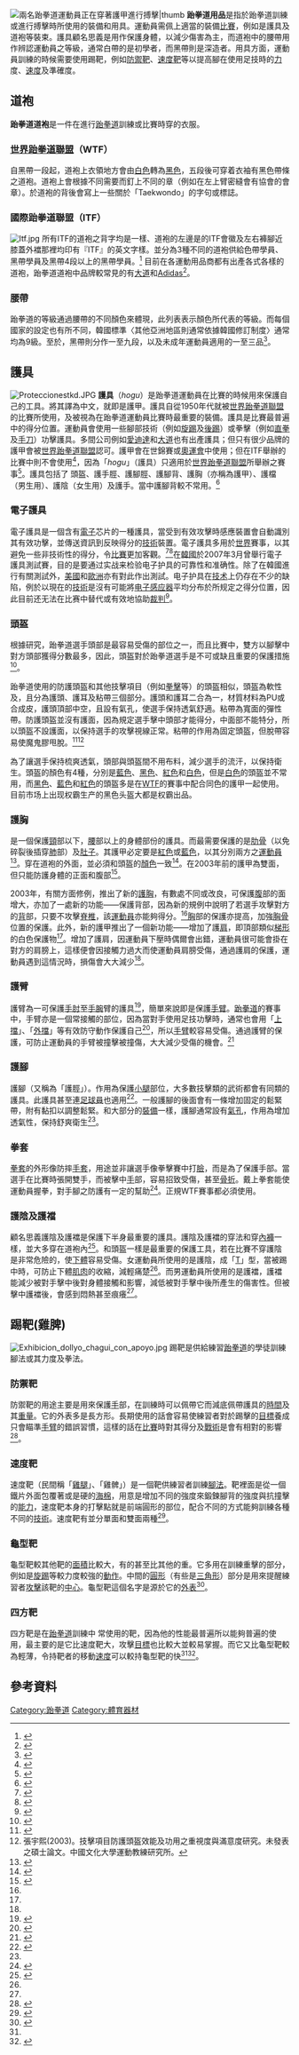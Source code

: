 [[File:Taekwondo_Fight_01.jpg|兩名跆拳道運動員正在穿著護甲進行[[搏擊]]|thumb]]
'''跆拳道用品'''是指於跆拳道訓練或進行搏擊時所使用的裝備和用具。運動員需佩上適當的裝備[[比賽|比賽]]，例如是護具及道袍等裝束。護具顧名思義是用作保護身體，以減少傷害為主，而道袍中的腰帶用作辨認運動員之等級，通常白帶的是初學者，而黑帶則是深造者。用具方面，運動員訓練的時候需要使用踢靶，例如[[跆拳道用品#防禦靶|防禦靶]]、[[跆拳道用品#速度靶|速度靶]]等以提高腳在使用足技時的[[力|力]]度、[[速度|速度]]及準確度。

==道袍==
'''跆拳道道袍'''是一件在進行[[跆拳道|跆拳道]]訓練或比賽時穿的衣服。
===[[世界跆拳道聯盟|世界跆拳道聯盟]]（WTF）===
自黑帶一段起，道袍上衣領地方會由[[白色|白色]]轉為[[黑色|黑色]]，五段後可穿着衣袖有黑色帶條之道袍。道袍上會根據不同需要而釘上不同的章（例如在左上臂密縫會有協會的會章）。於道袍的背後會寫上一些關於「Taekwondo」的字句或標誌。

===國際跆拳道聯盟（ITF）===
[[File:Itf.jpg|right]]
所有ITF的道袍之背字均是一樣、道袍的左邊是的ITF會徽及左右褲腳近膝蓋外襠那裡均印有『ITF』的英文字樣。並分為3種不同的道袍供給色帶學員、黑帶學員及黑帶4段以上的黑帶學員。<ref>{{Cite web|url=http://www.itf.org.hk/faqs/c_p1_q02.html|accessdate=2013-08-15|title=道袍|publisher=國際跆拳道聯盟香港地區總部|archive-url=https://web.archive.org/web/20041213020819/http://www.itf.org.hk/faqs/c_p1_q02.html|archive-date=2004-12-13|dead-url=yes}}</ref>
目前在各運動用品商都有出產各式各樣的道袍，跆拳道道袍中品牌較常見的有[[大道|大道]]和[[Adidas|Adidas]]<ref>{{Cite web|url=http://shop.jewoosports.com/shop/product_list.html?product_category_id=1|accessdate=2013-08-15|title=UNIFORM|publisher=adidas Taekwondo|language=ko|deadurl=yes|archiveurl=https://web.archive.org/web/20130812043558/http://shop.jewoosports.com/shop/product_list.html?product_category_id=1|archivedate=2013-08-12}}</ref>。

===腰帶===
{{Main|跆拳道等級列表}}
跆拳道的等級通過腰帶的不同顏色來體現，此列表表示顏色所代表的等級。而每個國家的設定也有所不同，韓國標準〈其他亞洲地區則通常依據韓國修訂制度〉通常均為9級。至於，黑帶則分作一至九段，以及未成年運動員適用的一至三品<ref>{{Cite web|url=http://tiyu.xooob.com/zhsj/20084/289053.html|accessdate=2013-08-15|title=跆拳道腰带颜色排行榜|publisher=新榜网|date=2008-04-10|language=zh-hans|deadurl=yes|archiveurl=https://web.archive.org/web/20130822115248/http://tiyu.xooob.com/zhsj/20084/289053.html|archivedate=2013-08-22}}</ref>。

== 護具 ==
[[File:Proteccionestkd.JPG|thumb]]
'''護具'''（''hogu''）是跆拳道運動員在比賽的時候用來保護自己的工具。將其譯為中文，就即是護甲。護具自從1950年代就被[[世界跆拳道聯盟|世界跆拳道聯盟]]的比賽所使用，及被視為在跆拳道運動員比賽時最重要的裝備。護具是比賽最普遍中的得分位置。運動員會使用一些腳部技術（例如[[旋踢|旋踢]]及[[後踢|後踢]]）或拳擊（例如[[直拳|直拳]]及[[手刀|手刀]]）功擊護具。多間公司例如[[愛迪達|愛迪達]]和[[大道|大道]]也有出產護具；但只有很少品牌的護甲會被[[世界跆拳道聯盟|世界跆拳道聯盟]]認可。護甲會在世錦賽或[[奧運會|奧運會]]中使用；但在ITF舉辦的比賽中則不會使用<ref>{{Cite web|url=http://www.tkd-itf.org/pagina.php?idpag=1169&web=47&lng=3|accessdate=2013-08-15|title=ITF COMPETITION RULES AND REGULATIONS|publisher=International Taekwon-Do Federation|year=2013|language=en|archive-date=2013-11-25|archive-url=https://web.archive.org/web/20131125233433/http://www.tkd-itf.org/pagina.php?idpag=1169&web=47&lng=3|dead-url=no}}</ref>，因為「''hogu''」（護具）只適用於[[世界跆拳道聯盟|世界跆拳道聯盟]]所舉辦之賽事<ref>{{Cite web|url=http://www.worldtaekwondofederation.net/rules-and-documents|accessdate=2013-08-15|title=RULES AND DOCUMENTS|publisher=World Taekwondo Federation|year=2013|language=ja|deadurl=yes|archiveurl=https://web.archive.org/web/20130813154040/http://www.worldtaekwondofederation.net/rules-and-documents|archivedate=2013-08-13}}</ref>。護具包括了
頭盔、護手脛、護腳脛、護腳背、護胸（亦稱為護甲）、護檔（男生用）、護陰（女生用）及護手。當中護腳背較不常用。<ref>{{Cite web|url=http://www.budomart.com.tw/index.php?type=top&arem=102|accessdate=2013-08-15|title=跆拳道護具|publisher=經緯武道館|deadurl=yes|archiveurl=https://web.archive.org/web/20130810213743/http://budomart.com.tw/index.php?type=top&arem=102|archivedate=2013-08-10}}</ref>

=== 電子護具 ===
電子護具是一個含有[[電子|電子]]芯片的一種護具，當受到有效攻擊時感應裝置會自動識別其有效功擊，並傳送資訊到反映得分的[[技術|技術]]裝置。電子護具多用於[[世界|世界]]賽事，以其避免一些非技術性的得分，令[[比賽|比賽]]更加客觀。<ref>{{cite news | language = zh-hant | author = 新華網 | coauthors =  | url = http://news.xinhuanet.com/sports/2008-04/28/content_8066388.htm | title = 跆拳道亞錦賽：電子護具帶來技術革命 | work = 新華體育 | publisher = 新華網 | pages = 4 | date = 2008年4月28日 | accessdate = 2008年11月16日 | archive-date = 2008年12月11日 | archive-url = https://web.archive.org/web/20081211125919/http://news.xinhuanet.com/sports/2008-04/28/content_8066388.htm | dead-url = no }}</ref><ref>{{Cite news|url=http://www.henantiyu.com/Item/2949.aspx|accessdate=2013-08-15|title=跆拳道为何采用电子护具？|work=河南日报|publisher=河南省体育局|language=zh-hans|deadurl=yes|archiveurl=https://archive.is/20130814191900/http://www.henantiyu.com/Item/2949.aspx|archivedate=2013-08-14}}</ref>在[[韓國|韓國]]於2007年3月曾舉行電子護具測試賽，目的是要通过实战来检验电子护具的可靠性和准确性。除了在韓國進行有關測試外，[[美國|美國]]和[[歐洲|歐洲]]亦有對此作出測試。电子护具在[[技术|技术]]上仍存在不少的缺陷，例於以現在的[[技術|技術]]是沒有可能將[[电子感应器|电子感应器]]平均分布於所规定之得分位置，因此目前还无法在比赛中替代或有效地協助[[裁判_(體育)|裁判]]<ref>{{Cite web|url=http://www.taekwondo-hapkido.com/taekwondo-electronic-scoring/|accessdate=2013-08-15|title=Taekwondo Electronic Scoring?|date=2011-07-27|language=en|deadurl=yes|archiveurl=https://web.archive.org/web/20120529064620/http://www.taekwondo-hapkido.com/taekwondo-electronic-scoring/|archivedate=2012-05-29}}</ref>。

=== 頭盔 ===
根據研究，跆拳道選手頭部是最容易受傷的部位之一，而且比賽中，雙方以腳擊中對方頭部獲得分數最多，因此，頭盔對於跆拳道選手是不可或缺且重要的保護措施<ref>{{Cite web|url=http://www.ce.cn/ztpd/xwzt/guonei/2008/xm/tqd/zl/200807/07/t20080707_16076156.shtml|accessdate=2013-08-15|title=奧運會跆拳道比賽場地、裝備|author=北京奧組委官方網站|publisher=北京體育大學出版社|date=2008-07-07}}{{Dead link|date=2019年5月 |bot=InternetArchiveBot |fix-attempted=yes }}</ref>。

跆拳道使用的防護頭盔和其他技擊項目（例如[[拳擊|拳擊]]等）的頭盔相似，頭盔為軟性及，且分為護頭、護耳及粘帶三個部分。護頭和護耳二合為一，材質材料為PU或合成皮，護頭頂部中空，且設有氣孔，使選手保持透氣舒適。粘帶為寬面的彈性帶。防護頭盔並沒有護面，因為規定選手擊中頭部才能得分，中面部不能特分，所以頭盔不設護面，以保持選手的攻擊視線正常。粘帶的作用為固定頭盔，但脫帶容易使魔鬼膠甩脫。<ref>{{Cite web|url=http://blog.xuite.net/tsva/taekwondo/18080912|accessdate=2013-08-15|title=跆拳道之頭盔|author=簡秀姍|publisher=奧運跆拳道部落格|date=2008-07-10|archive-date=2016-03-04|archive-url=https://web.archive.org/web/20160304204948/http://blog.xuite.net/tsva/taekwondo/18080912|dead-url=no}}</ref><ref>張宇熙(2003)。技擊項目防護頭盔效能及功用之重視度與滿意度研究。未發表之碩士論文。中國文化大學運動教練研究所。</ref>

為了讓選手保持梳爽透氣，頭部與頭盔間不用布料，減少選手的流汗，以保持衛生。頭盔的顏色有4種，分別是[[藍色|藍色]]、[[黑色|黑色]]、[[紅色|紅色]]和[[白色|白色]]，但是[[白色|白色]]的頭盔並不常用，而[[黑色|黑色]]、[[藍色|藍色]]和[[紅色|紅色]]的頭盔多是在[[世界跆拳道聯合會|WTF]]的賽事中配合同色的護甲一起使用。目前市场上出现权霸生产的黑色头盔大都是权霸出品。

=== 護胸 ===
是一個保護[[頸|頸]]部以下，[[腰|腰]]部以上的身體部份的護具。而最需要保護的是[[肋骨|肋骨]]（以免碎裂後插穿[[肺|肺]]部）及[[肚子|肚子]]。其護甲必定要是[[紅色|紅色]]或[[藍色|藍色]]，以其分別兩方之[[運動員|運動員]]<ref>{{Cite web |url=http://hk.geocities.com/lckcps/08_primary_school_app_individual_0904.pdf |accessdate=2008-11-16 |archiveurl=https://web.archive.org/web/20091027134547/http://hk.geocities.com/lckcps/08_primary_school_app_individual_0904.pdf |archivedate=2009-10-27 |title=全港小學跆拳道隊際賽2008 |publisher=香港跆拳道協會 |year=2008 |deadurl=yes }}</ref>。穿在道袍的外面，並必須和頭盔的[[顏色|顏色]]一致<ref>{{Cite web|url=http://gb.cri.cn/17844/2007/08/07/2065@1707880.htm|accessdate=2013-08-15|title=跆拳道|author=兰克辉|publisher=国际在线综合|date=2007-08-07|language=zh-hans|archive-date=2013-07-07|archive-url=https://web.archive.org/web/20130707031032/http://gb.cri.cn/17844/2007/08/07/2065@1707880.htm|dead-url=no}}</ref>。在2003年前的護甲為雙面，但只能防護身體的正面和腹部<ref name="wuhan">{{Cite web|url=http://blog.xuite.net/tsva/taekwondo/17945368|accessdate=2013-08-15|title=護具篇——護胸|author=皓|publisher=奧運跆拳道部落格|date=2008-07-02|archive-date=2016-03-04|archive-url=https://web.archive.org/web/20160304212844/http://blog.xuite.net/tsva/taekwondo/17945368|dead-url=no}}</ref>。

2003年，有關方面修例，推出了新的[[護胸|護胸]]，有數處不同或改良，可保護[[腹|腹]]部的面增大，亦加了一處新的功能——保護背部，因為新的規例中說明了若選手攻擊對方的[[背|背]]部，只要不攻擊[[脊椎|脊椎]]，該[[運動員|運動員]]亦能夠得分。<ref name="wuhan"/>[[胸|胸]]部的保護亦提高，加強[[胸骨|胸骨]]位置的保護。此外，新的護甲推出了一個新功能——增加了護[[肩|肩]]，即頂部類似[[梯形|梯形]]的白色保護物<ref name="wuhan"/>。增加了護肩，因運動員下壓時偶爾會出錯，運動員很可能會掛在對方的肩膀上，這樣便會因接觸力過大而使運動員肩膀受傷，通過護肩的保護，運動員遇到這情況時，損傷會大大減少<ref name="wuhan"/>。

===護臂===
護臂為一可保護[[手肘|手肘]]至[[手腕|手腕]]臂的護具<ref name=ja>{{Cite web|url=http://163.20.63.1/~ja9013/knowledge5.htm|accessdate=2013-08-15|title=裝備護具|publisher=跆震寰宇、拳撼天地}}{{Dead link|date=2018年6月 |bot=InternetArchiveBot |fix-attempted=no }}</ref>，簡單來說即是保護[[手臂|手臂]]。[[跆拳道|跆拳道]]的賽事中，手臂亦是一個常接觸的部位，因為當對手使用足技功擊時，通常也會用「[[上擋|上擋]]」、「[[外擋|外擋]]」等有效防守動作保護自己<ref name="book">{{cite book| language=zh-hant| author=良品| coauthors=| title=跆拳道| url=http://www.books.com.tw/exep/prod/booksfile.php?item=0010380253| date=2007年7月1日| location=台灣| publisher=萬里機構| id=| isbn=978-962-14-3583-5| pages=128}}{{Dead link|date=2018年6月 |bot=InternetArchiveBot |fix-attempted=no }}</ref>，所以[[手臂|手臂]]較容易受傷。通過護臂的保護，可防止運動員的手臂被撞擊被撞傷，大大減少受傷的機會。<ref>{{Cite book|title=讓台灣揚名國際的跆拳道|author=詹葆諼|others=黃秀治|accessdate=2013-08-15|url=http://www.docin.com/p-70765149.html}}</ref>

=== 護腳 ===
護腳（又稱為「護脛」）。作用為保護[[小腿|小腿]]部位，大多數技擊類的武術都會有同類的護具。此護具甚至連[[足球員|足球員]]也適用<ref name=feet>{{Cite web|url=http://blog.xuite.net/tsva/taekwondo/18046235|accessdate=2013-08-15|title=護具篇——護腳|author=皓|publisher=奧運跆拳道部落格|date=2008-07-08|archive-date=2016-03-04|archive-url=https://web.archive.org/web/20160304101643/http://blog.xuite.net/tsva/taekwondo/18046235|dead-url=no}}</ref>。一般護腳的後面會有一條增加固定的鬆緊帶，附有黏扣以調整鬆緊。和大部分的[[裝備|裝備]]一樣，護腳通常設有[[氣孔|氣孔]]，作用為增加透氣性，保持舒爽衛生<ref name=feet/>。

=== 拳套 ===
[[拳套|拳套]]的外形像防摔[[手套|手套]]，用途並非讓選手像拳擊賽中打[[臉|臉]]，而是為了保護手部。當選手在比賽時張開雙手，而被擊中[[手|手]]部，容易招致受傷，甚至[[骨折|骨折]]。戴上拳套能使運動員握拳，對手腳之防護有一定的幫助<ref>{{Cite web|url=http://blog.xuite.net/tsva/taekwondo/18046472|accessdate=2013-08-15|title=護具篇——拳套|author=皓|publisher=奧運跆拳道部落格|date=2008-07-08|archive-date=2016-03-04|archive-url=https://web.archive.org/web/20160304122244/http://blog.xuite.net/tsva/taekwondo/18046472|dead-url=no}}</ref>。正規WTF賽事都必須使用。

=== 護陰及護襠 ===
顧名思義護陰及護襠是保護下半身最重要的護具。護陰及護襠的穿法和穿[[內褲|內褲]]一樣，並大多穿在道袍內<ref name="wuj">{{Cite web|url=http://blog.xuite.net/tsva/taekwondo/17969080|accessdate=2013-08-15|title=護具篇——護陰與護襠|author=皓|publisher=奧運跆拳道部落格|date=2008-07-03}}</ref>。和頭盔一樣是最重要的保護工具，若在比賽不穿護陰是非常危險的，使[[生殖器|下體]]容易受傷。女運動員所使用的是護陰，成「[[T|T]]」型，當被踢中時，可防止下體[[肌肉|肌肉]]的收縮，減輕痛楚<ref name="wuj"/>。而男運動員所使用的是護襠，護襠能減少被對手擊中後對身體接觸和影響，減低被對手擊中後所產生的傷害性。但被擊中護襠後，會感到悶熱甚至痕癢<ref name="wuj"/>。

== 踢靶(雞脾) ==
[[File:Exhibicion_dollyo_chagui_con_apoyo.jpg|right]]
踢靶是供給練習[[跆拳道|跆拳道]]的學徒訓練腳法或其力度及拳法。

===防禦靶===
防禦靶的用途主要是用來保護[[手|手]]部，在訓練時可以佩帶它而減底佩帶護具的[[時間|時間]]及其[[重量|重量]]。它的外表多是長方形。長期使用的話會容易使練習者對於踢擊的[[目標|目標]]養成只會瞄準[[手臂|手臂]]的錯誤習慣，這樣的話在[[比賽|比賽]]時對其得分及[[戰術|戰術]]是會有相對的影響<ref>{{Cite web|url=http://blog.xuite.net/tsva/taekwondo/18257375|accessdate=2013-08-15|title=護具篇——防禦靶|author=皓|publisher=奧運跆拳道部落格|date=2008-07-21}}</ref>。

=== 速度靶 ===
速度靶（民間稱「[[雞腿|雞腿]]」、「雞髀」）是一個靶供練習者訓練[[腳法|腳法]]。靶裡面是從一個鐵片外面包覆著或是硬的[[海棉|海棉]]，用意是增加不同的強度來鍛鍊腳背的強度與抗撞擊的[[能力|能力]]，速度靶本身的打擊點就是前端圓形的部位，配合不同的方式能夠訓練各種不同的[[技術|技術]]。速度靶有並分單面和雙面兩種<ref>{{Cite web|url=http://blog.xuite.net/tsva/taekwondo/18257403|accessdate=2013-08-15|title=護具篇——速度靶|author=皓|publisher=奧運跆拳道部落格|date=2008-07-21|archive-date=2016-03-04|archive-url=https://web.archive.org/web/20160304114819/http://blog.xuite.net/tsva/taekwondo/18257403|dead-url=no}}</ref>。

===龜型靶===
龜型靶較其他靶的[[面積|面積]]比較大，有的甚至比其他的重。它多用在訓練重擊的部分，例如是[[旋踢|旋踢]]等較力度較強的[[動作|動作]]。中間的[[圓形|圓形]]（有些是[[三角形|三角形]]）部分是用來提醒練習者[[攻擊|攻擊]]該靶的[[中心|中心]]。龜型靶這個名字是源於它的[[外表|外表]]<ref>{{Cite web|url=http://blog.xuite.net/tsva/taekwondo/18240741|accessdate=2013-08-15|title=護具篇——龜型靶|author=皓|publisher=奧運跆拳道部落格|date=2008-07-20|archive-date=2016-03-04|archive-url=https://web.archive.org/web/20160304114847/http://blog.xuite.net/tsva/taekwondo/18240741|dead-url=no}}</ref>。

===四方靶===
四方靶是在[[跆拳道|跆拳道]]訓練中
常使用的靶，因為他的性能最普遍所以能夠普遍的使用，最主要的是它比速度靶大，攻擊[[目標|目標]]也比較大並較易掌握。而它又比龜型靶較為輕薄，令持靶者的移動[[速度|速度]]可以較持龜型靶的快<ref name=ja/><ref>{{Cite web|url=http://blog.xuite.net/tsva/taekwondo/18240961|accessdate=2013-08-15|title=護具篇——四方靶|author=皓|publisher=奧運跆拳道部落格|date=2008-07-20|archive-date=2016-03-04|archive-url=https://web.archive.org/web/20160304205214/http://blog.xuite.net/tsva/taekwondo/18240961|dead-url=no}}</ref>。

== 參考資料 ==
{{Reflist|2}}

[[Category:跆拳道|Category:跆拳道]]
[[Category:體育器材|Category:體育器材]]